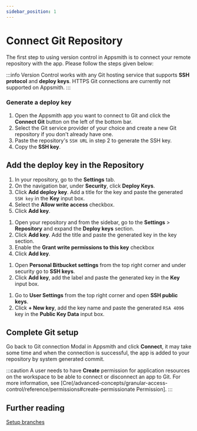 ```yaml
---
sidebar_position: 1
---
```


# Connect Git Repository

The first step to using version control in Appsmith is to connect your remote repository with the app. Please follow the steps given below:

:::info
Version Control works with any Git hosting service that supports **SSH protocol** and **deploy keys**. HTTPS Git connections are currently not supported on Appsmith.
:::

### Generate a deploy key

1. Open the Appsmith app you want to connect to Git and click the **Connect Git** button on the left of the bottom bar.
2. Select the Git service provider of your choice and create a new Git repository if you don't already have one.
3. Paste the repository's `SSH URL` in step 2 to generate the SSH key.
4. Copy the **SSH key**.

## Add the deploy key in the Repository
 
<Tabs queryString="version-control">
<TabItem label="GitHub" value="github">

1. In your repository, go to the **Settings** tab.
2. On the navigation bar, under **Security**, click **Deploy Keys**. 
3. Click **Add deploy key**. Add a title for the key and paste the generated `SSH key` in the **Key** input box.
4. Select the **Allow write access** checkbox.
5. Click **Add key**.

</TabItem>
<TabItem label="GitLab" value="gitlab">

1. Open your repository and from the sidebar, go to the **Settings** > **Repository** and expand the **Deploy keys** section.
2. Click **Add key**. Add the title and paste the generated key in the key section.
3. Enable the **Grant write permissions to this key** checkbox 
4. Click **Add key**.

</TabItem>
<TabItem label="Bitbucket" value="bitbucket">

1. Open **Personal Bitbucket settings** from the top right corner and under security go to **SSH keys**.
2. Click **Add key**, add the label and paste the generated key in the **Key** input box.

</TabItem>
<TabItem label="Azure" value="azure">

1. Go to **User Settings** from the top right corner and open **SSH public keys**.
2. Click **+ New key**, add the key name and paste the generated `RSA 4096` key in the **Public Key Data** input box.

</TabItem>
</Tabs>

## Complete Git setup

Go back to Git connection Modal in Appsmith and click **Connect**, it may take some time and when the connection is successful, the app is added to your repository by system generated commit.

:::caution
A user needs to have **Create** permission for application resources on the workspace to be able to connect or disconnect an app to Git. For more information, see [Cre(/advanced-concepts/granular-access-control/reference/permissions#create-permissionate Permission].
:::

## Further reading

[Setup branches](/advanced-concepts/version-control-with-git/working-with-branches)
